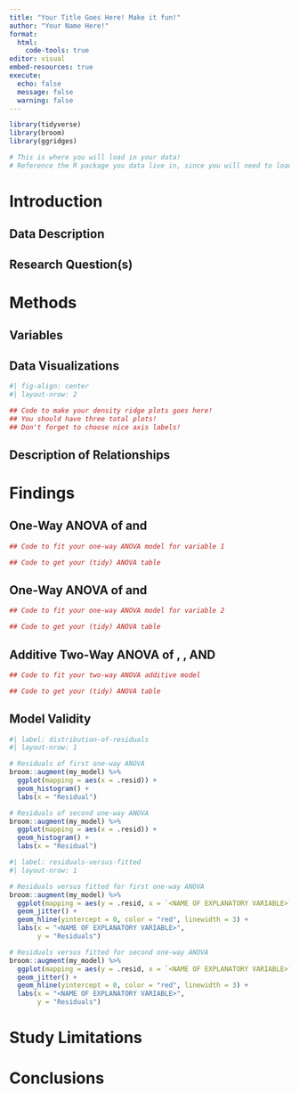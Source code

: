 ```yaml
---
title: "Your Title Goes Here! Make it fun!"
author: "Your Name Here!"
format: 
  html:
    code-tools: true
editor: visual
embed-resources: true
execute: 
  echo: false
  message: false
  warning: false
---
```


```r
library(tidyverse)
library(broom)
library(ggridges)

# This is where you will load in your data! 
# Reference the R package you data live in, since you will need to load that package in!


```

# Introduction

## Data Description

## Research Question(s)

# Methods

## Variables

## Data Visualizations

```r
#| fig-align: center
#| layout-nrow: 2

## Code to make your density ridge plots goes here! 
## You should have three total plots!
## Don't forget to choose nice axis labels!


```

## Description of Relationships

# Findings

## One-Way ANOVA of <RESPONSE VARIABLE> and <EXPLANATORY VARIABLE>

```r
## Code to fit your one-way ANOVA model for variable 1

## Code to get your (tidy) ANOVA table

```

## One-Way ANOVA of <RESPONSE VARIABLE> and <EXPLANATORY VARIABLE>

```r
## Code to fit your one-way ANOVA model for variable 2

## Code to get your (tidy) ANOVA table

```

## Additive Two-Way ANOVA of <RESPONSE VARIABLE>, <EXPLANATORY VARIABLE>, AND <EXPLANATORY VARIABLE>

```r
## Code to fit your two-way ANOVA additive model

## Code to get your (tidy) ANOVA table

```

## Model Validity

```r
#| label: distribution-of-residuals
#| layout-nrow: 1

# Residuals of first one-way ANOVA 
broom::augment(my_model) %>% 
  ggplot(mapping = aes(x = .resid)) +
  geom_histogram() +
  labs(x = "Residual")

# Residuals of second one-way ANOVA 
broom::augment(my_model) %>% 
  ggplot(mapping = aes(x = .resid)) +
  geom_histogram() +
  labs(x = "Residual")
```

```r
#| label: residuals-versus-fitted
#| layout-nrow: 1

# Residuals versus fitted for first one-way ANOVA 
broom::augment(my_model) %>% 
  ggplot(mapping = aes(y = .resid, x = `<NAME OF EXPLANATORY VARIABLE>`)) +
  geom_jitter() + 
  geom_hline(yintercept = 0, color = "red", linewidth = 3) +
  labs(x = "<NAME OF EXPLANATORY VARIABLE>", 
       y = "Residuals")

# Residuals versus fitted for second one-way ANOVA 
broom::augment(my_model) %>% 
  ggplot(mapping = aes(y = .resid, x = `<NAME OF EXPLANATORY VARIABLE>`)) +
  geom_jitter() + 
  geom_hline(yintercept = 0, color = "red", linewidth = 3) +
  labs(x = "<NAME OF EXPLANATORY VARIABLE>", 
       y = "Residuals")
```


# Study Limitations

# Conclusions
